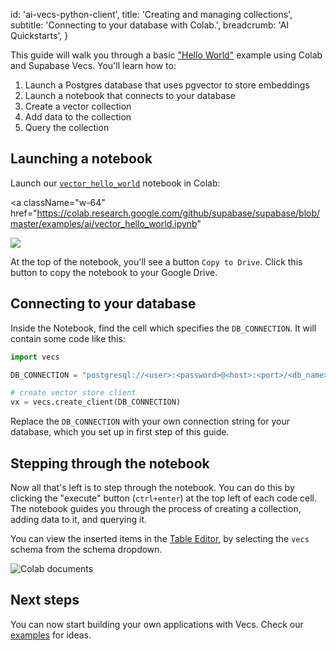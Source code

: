 
  id: 'ai-vecs-python-client',
  title: 'Creating and managing collections',
  subtitle: 'Connecting to your database with Colab.',
  breadcrumb: 'AI Quickstarts',
}

This guide will walk you through a basic ["Hello World"](https://github.com/supabase/supabase/blob/master/examples/ai/vector_hello_world.ipynb) example using Colab and Supabase Vecs. You'll learn how to:

1. Launch a Postgres database that uses pgvector to store embeddings
1. Launch a notebook that connects to your database
1. Create a vector collection
1. Add data to the collection
1. Query the collection

<DatabaseSetup />

## Launching a notebook

Launch our [`vector_hello_world`](https://github.com/supabase/supabase/blob/master/examples/ai/vector_hello_world.ipynb) notebook in Colab:

<a
  className="w-64"
  href="https://colab.research.google.com/github/supabase/supabase/blob/master/examples/ai/vector_hello_world.ipynb"
>
  <img src="/docs/img/ai/colab-badge.svg" />
</a>

At the top of the notebook, you'll see a button `Copy to Drive`. Click this button to copy the notebook to your Google Drive.

## Connecting to your database

Inside the Notebook, find the cell which specifies the `DB_CONNECTION`. It will contain some code like this:

```python
import vecs

DB_CONNECTION = "postgresql://<user>:<password>@<host>:<port>/<db_name>"

# create vector store client
vx = vecs.create_client(DB_CONNECTION)
```

Replace the `DB_CONNECTION` with your own connection string for your database, which you set up in first step of this guide.

## Stepping through the notebook

Now all that's left is to step through the notebook. You can do this by clicking the "execute" button (`ctrl+enter`) at the top left of each code cell. The notebook guides you through the process of creating a collection, adding data to it, and querying it.

You can view the inserted items in the [Table Editor](https://app.supabase.com/project/_/editor/), by selecting the `vecs` schema from the schema dropdown.

![Colab documents](/docs/img/ai/google-colab/colab-documents.png)

## Next steps

You can now start building your own applications with Vecs. Check our [examples](/docs/guides/ai#examples) for ideas.


